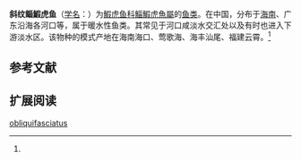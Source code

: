 {{Speciesbox
| name = 斜纹鲻鰕虎鱼
| status = 
| status_system = 
| image = 
| genus = Mugilogobius
| species = obliquifasciatus
| authority = Wu et Ni, 1985<ref name='id8350'>{{cite web| url =http://www.bioinfo.cn/db05/BjdwSpecies.php?action=view&id=8350| title =斜纹鲻鰕虎鱼| work =中国动物物种编目数据库| publisher =中国科学院微生物研究所| author =中国科学院动物研究所| accessdate =2009-04-16| deadurl =yes| archiveurl =https://web.archive.org/web/20160305031252/http://www.bioinfo.cn/db05/BjdwSpecies.php?action=view&id=8350| archivedate =2016-03-05}}</ref>
}}

'''斜纹鲻鰕虎鱼'''（[[学名|学名]]：{{lang|la|''Mugilogobius obliquifasciatus''}}）为[[鰕虎鱼科|鰕虎鱼科]][[鯔鰕虎魚屬|鯔鰕虎魚屬]]的[[鱼类|鱼类]]。在中国，分布于[[海南|海南]]、广东沿海各河口等，属于暖水性鱼类。其常见于河口咸淡水交汇处以及有时也进入下游淡水区。该物种的模式产地在海南海口、莺歌海、海丰汕尾、福建云霄。<ref name='id8350'/>

== 参考文献 ==
{{reflist}}

== 扩展阅读 ==
{{refbegin}}
{{wikispecies-inline|Mugilogobius obliquifasciatus|斜纹鲻鰕虎鱼}}
{{refend}}
{{Taxonbar|from=Q11080639}}

[[Category:鯔鰕虎魚屬|obliquifasciatus]]


{{鱸形目小作品}}